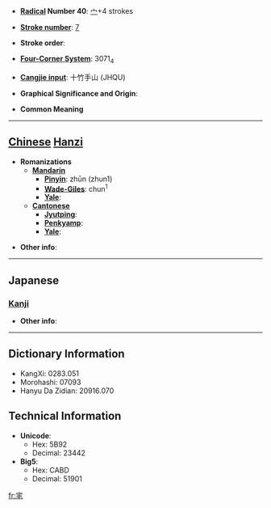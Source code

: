 * '''[[Wiktionary:Chinese radical index| Radical]] Number 40''': [[Wiktionary:Chinese radical index 宀|宀]]+4 strokes

* '''[[Wiktionary:Chinese total strokes index|Stroke number]]''': [[Wiktionary:Chinese total strokes index 7|7]]

* '''Stroke order''': 

* '''[[Wiktionary:Chinese four corner index|Four-Corner System]]''': 3071<sub>4</sub>

* '''[[Wiktionary:Chinese Cangjie index|Cangjie input]]''': 十竹手山 (JHQU)

* '''Graphical Significance and Origin''': 

* '''Common Meaning'''

----

== [[Chinese]] [[Hanzi]] ==

* '''Romanizations'''
** '''[[Mandarin]]'''
*** '''[[Pinyin]]''': zhūn (zhun1)
*** '''[[Wade-Giles]]''': chun<sup>1</sup>
*** '''[[Yale]]''': 
** '''[[Cantonese]]'''
*** '''[[Jyutping]]''':
*** '''[[Penkyamp]]''': 
*** '''[[Yale]]''': 

* '''Other info''': 

----

==Japanese==
===[[Kanji]]===
{{kanji|on readings=[[ちゅん]] (chun)
|kun readings=
}}

* '''Other info''':  

----

== Dictionary Information ==

* KangXi: 0283.051
* Morohashi: 07093
* Hanyu Da Zidian: 20916.070

== Technical Information ==

* '''Unicode''':
** Hex: 5B92
** Decimal: 23442
* '''Big5''':
** Hex: CABD
** Decimal: 51901

[[fr:宒]]